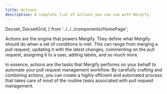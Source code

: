 ```yaml
---
title: Actions
description: A complete list of actions you can use with Mergify.
---
```


  Docset,
  DocsetGrid,
} from '../../../components/HomePage';

Actions are the engine that powers Mergify. They define what Mergify should do
when a set of conditions is met. This can range from merging a pull request,
updating it with the latest changes, commenting on the pull request, assigning
it to a user, adding labels, and so much more.

In essence, actions are the tasks that Mergify performs on your behalf to
automate your pull request management workflow. By carefully crafting and
combining actions, you can create a highly efficient and automated process
that takes care of most of the routine tasks associated with pull request
management.

<DocsetGrid>
  <Docset
    title="Assign"
    description="Assign a pull request to a user."
    paths="assign"
  />
  <Docset
    title="Backport"
    description="Copy a pull request to another branch once it is merged."
    paths="backport"
  />
  <Docset
    title="Close"
    description="Close a pull request."
    paths="close"
  />
  <Docset
    title="Comment"
    description="Comment a pull request."
    paths="comment"
  />
  <Docset
    title="Delete Head Branch"
    description="Delete pull request head branch."
    paths="delete_head_branch"
  />
  <Docset
    title="Dismiss Reviews"
    description="Dismiss previous reviews on a pull request."
    paths="dismiss_reviews"
  />
  <Docset
    title="Edit"
    description="Edit pull request body, title or draft state."
    paths="edit"
  />
  <Docset
    title="GitHub Actions"
    description="Dispatch an existing GitHub workflow in the repository."
    paths="github_actions"
  />
  <Docset
    title="Label"
    description="Add, remove or toggle label on a pull request."
    paths="label"
  />
  <Docset
    title="Merge"
    description="Automate the merging of your pull requests."
    paths="merge"
  />
  <Docset
    title="Post Check"
    description="Create a check-run on a pull request."
    paths="post_check"
  />
  <Docset
    title="Rebase"
    description="Rebase the pull request on top of its base branch."
    paths="rebase"
  />
  <Docset
    title="Request Reviews"
    description="Request reviews from specific users or teams."
    paths="request_reviews"
  />
  <Docset
    title="Review"
    description="Automate reviews for your pull requests with customizable comments and review types."
    paths="review"
  />
  <Docset
    title="Update"
    description="Update the pull request branch with its base branch."
    paths="update"
  />
  <Docset
    title="Squash"
    description="Squash commits in the pull request."
    paths="squash"
  />
</DocsetGrid>
